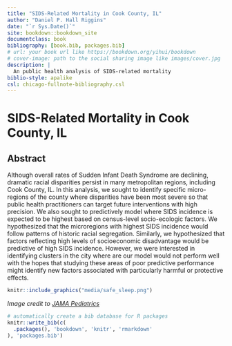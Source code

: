 ```yaml
--- 
title: "SIDS-Related Mortality in Cook County, IL"
author: "Daniel P. Hall Riggins"
date: "`r Sys.Date()`"
site: bookdown::bookdown_site
documentclass: book
bibliography: [book.bib, packages.bib]
# url: your book url like https://bookdown.org/yihui/bookdown
# cover-image: path to the social sharing image like images/cover.jpg
description: |
  An public health analysis of SIDS-related mortality
biblio-style: apalike
csl: chicago-fullnote-bibliography.csl
---
```


# SIDS-Related Mortality in Cook County, IL

## Abstract

Although overall rates of Sudden Infant Death Syndrome are declining, dramatic racial disparities persist in many metropolitan regions, including Cook County, IL. In this analysis, we sought to identify specific micro-regions of the county where disparities have been most severe so that public health practitioners can target future interventions with high precision. We also sought to predictively model where SIDS incidence is expected to be highest based on census-level socio-ecologic factors. We hypothesized that the microregions with highest SIDS incidence would follow patterns of historic racial segregation. Similarly, we hypothesized that factors reflecting high levels of socioeconomic disadvantage would be predictive of high SIDS incidence. However, we were interested in identifying clusters in the city where are our model would not perform well with the hopes that studying these areas of poor predictive performance might identify new factors associated with particularly harmful or protective effects.

```r
knitr::include_graphics("media/safe_sleep.png")
```

*Image credit to [JAMA Pediatrics](https://jamanetwork.com/journals/jamapediatrics/fullarticle/2599897)*

```r
# automatically create a bib database for R packages
knitr::write_bib(c(
  .packages(), 'bookdown', 'knitr', 'rmarkdown'
), 'packages.bib')
```
